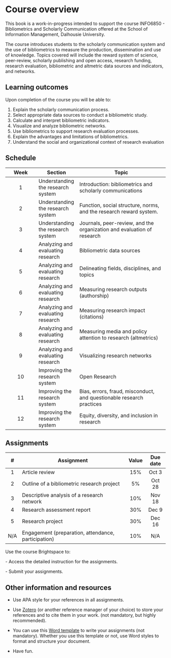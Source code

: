 # Course overview {.unnumbered}

This book is a work-in-progress intended to support the course INFO6850 - Bibliometrics and Scholarly Communication offered at the School of Information Management, Dalhousie University.

The course introduces students to the scholarly communication system and the use of bibliometrics to measure the production, dissemination and use of knowledge. Topics covered will include the reward system of science, peer-review, scholarly publishing and open access, research funding, research evaluation, bibliometric and altmetric data sources and indicators, and networks.

## Learning outcomes

Upon completion of the course you will be able to:

1.  Explain the scholarly communication process.
2.  Select appropriate data sources to conduct a bibliometric study.
3.  Calculate and interpret bibliometric indicators.
4.  Visualize and analyze bibliometric networks.
5.  Use bibliometrics to support research evaluation processes.
6.  Explain the advantages and limitations of bibliometrics.
7.  Understand the social and organizational context of research evaluation

## Schedule

| Week | Section                           | Topic                                                                  |
|:------------:|------------------|----------------------------------------|
|  1   | Understanding the research system | Introduction: bibliometrics and scholarly communications               |
|  2   | Understanding the research system | Function, social structure, norms, and the research reward system.     |
|  3   | Understanding the research system | Journals, peer-review, and the organization and evaluation of research |
|  4   | Analyzing and evaluating research | Bibliometric data sources                                              |
|  5   | Analyzing and evaluating research | Delineating fields, disciplines, and topics                            |
|  6   | Analyzing and evaluating research | Measuring research outputs (authorship)                                |
|  7   | Analyzing and evaluating research | Measuring research impact (citations)                                  |
|  8   | Analyzing and evaluating research | Measuring media and policy attention to research (altmetrics)          |
|  9   | Analyzing and evaluating research | Visualizing research networks                                          |
|  10  | Improving the research system     | Open Research                                                          |
|  11  | Improving the research system     | Bias, errors, fraud, misconduct, and questionable research practices   |
|  12  | Improving the research system     | Equity, diversity, and inclusion in research                           |

## Assignments

| \#  | Assignment                                          | Value | Due date |
|:---:|-----------------------------------------------------|:-----:|:--------:|
|  1  | Article review                                      |  15%  |  Oct 3   |
|  2  | Outline of a bibliometric research project          |  5%   |  Oct 28  |
|  3  | Descriptive analysis of a research network          |  10%  |  Nov 18  |
|  4  | Research assessment report                          |  30%  |  Dec 9   |
|  5  | Research project                                    |  30%  |  Dec 16  |
| N/A | Engagement (preparation, attendance, participation) |  10%  |   N/A    |

::: callout-important
Use the course Brightspace to:

\- Access the detailed instruction for the assignments.

\- Submit your assignments.
:::

## Other information and resources

-   Use APA style for your references in all assignments.

-   Use [Zotero](www.zotero.org) (or another reference manager of your choice) to store your references and to cite them in your work. (not mandatory, but highly recommended).

-   You can use this [Word template](files/assignment-template.dotx) to write your assignments (not mandatory). Whether you use this template or not, use Word styles to format and structure your document.

-   Have fun.
